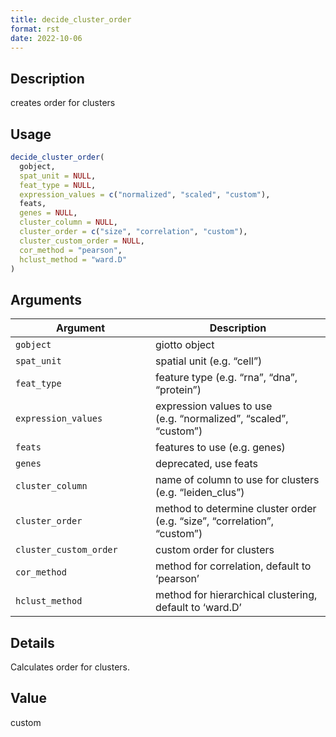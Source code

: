 ```yaml
--- 
title: decide_cluster_order 
format: rst 
date: 2022-10-06 
--- 
```


## Description

creates order for clusters


## Usage

```r
decide_cluster_order(
  gobject,
  spat_unit = NULL,
  feat_type = NULL,
  expression_values = c("normalized", "scaled", "custom"),
  feats,
  genes = NULL,
  cluster_column = NULL,
  cluster_order = c("size", "correlation", "custom"),
  cluster_custom_order = NULL,
  cor_method = "pearson",
  hclust_method = "ward.D"
)
```


## Arguments

Argument      |Description
------------- |----------------
`gobject`     |     giotto object
`spat_unit`     |     spatial unit (e.g. "cell")
`feat_type`     |     feature type (e.g. "rna", "dna", "protein")
`expression_values`     |     expression values to use (e.g. "normalized", "scaled", "custom")
`feats`     |     features to use (e.g. genes)
`genes`     |     deprecated, use feats
`cluster_column`     |     name of column to use for clusters (e.g. "leiden_clus")
`cluster_order`     |     method to determine cluster order (e.g. "size", "correlation", "custom")
`cluster_custom_order`     |     custom order for clusters
`cor_method`     |     method for correlation, default to 'pearson'
`hclust_method`     |     method for hierarchical clustering, default to 'ward.D'


## Details

Calculates order for clusters.


## Value

custom


